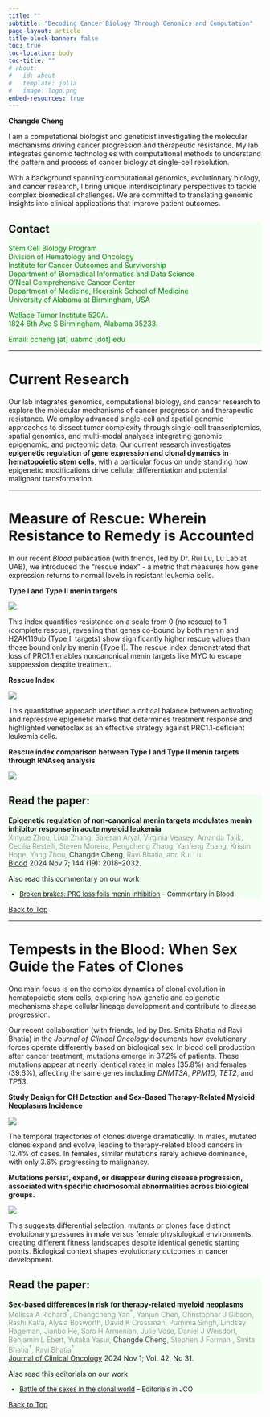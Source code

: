 ```yaml
---
title: ""
subtitle: "Decoding Cancer Biology Through Genomics and Computation"
page-layout: article
title-block-banner: false
toc: true
toc-location: body
toc-title: ""  
# about:
#   id: about
#   template: jolla
#   image: logo.png
embed-resources: true
---
```


**Changde Cheng**

I am a computational biologist and geneticist investigating the molecular mechanisms driving cancer progression and therapeutic resistance. My lab integrates genomic technologies with computational methods to understand the pattern and process of cancer biology at single-cell resolution.

With a background spanning computational genomics, evolutionary biology, and cancer research, I bring unique interdisciplinary perspectives to tackle complex biomedical challenges. We are committed to translating genomic insights into clinical applications that improve patient outcomes.



::: {.callout-note collapse="true" appearance="minimal" style="background-color: honeydew; border-color: gray;"}
## Contact

:::: {style="font-size: 100%; color:green;"}
Stem Cell Biology Program\
Division of Hematology and Oncology\
Institute for Cancer Outcomes and Survivorship\
Department of Biomedical Informatics and Data Science\
O’Neal Comprehensive Cancer Center\
Department of Medicine, Heersink School of Medicine\
University of Alabama at Birmingham, USA\

Wallace Tumor Institute 520A. \
1824 6th Ave S Birmingham, Alabama 35233. \

Email: ccheng [at] uabmc [dot] edu
::::

:::

---

# Current Research{#research}

Our lab integrates genomics, computational biology, and cancer research to explore the molecular mechanisms of cancer progression and therapeutic resistance. We employ advanced single-cell and spatial genomic approaches to dissect tumor complexity through single-cell transcriptomics, spatial genomics, and multi-modal analyses integrating genomic, epigenomic, and proteomic data. Our current research investigates **epigenetic regulation of gene expression and clonal dynamics in hematopoietic stem cells**, with a particular focus on understanding how epigenetic modifications drive cellular differentiation and potential malignant transformation.

---

# Measure of Rescue: Wherein Resistance to Remedy is Accounted

In our recent *Blood* publication (with friends, led by Dr. Rui Lu, Lu Lab at UAB), we introduced the "rescue index" - a metric that measures how gene expression returns to normal levels in resistant leukemia cells. 

::: {.text-center}
**Type I and Type II menin targets**
:::

![](publications/2024_menin/featured_1.png){fig-alt="Barplot of Rescue Index" fig-width=85% fig-align="center"}

This index quantifies resistance on a scale from 0 (no rescue) to 1 (complete rescue), revealing that genes co-bound by both menin and H2AK119ub (Type II targets) show significantly higher rescue values than those bound only by menin (Type I). The rescue index demonstrated that loss of PRC1.1 enables noncanonical menin targets like MYC to escape suppression despite treatment. 

::: {.text-center}
**Rescue Index**
:::

![](publications/2024_menin/featured_2.png){fig-alt="Plot showing Type I and Type II menin targets" fig-width=85% fig-align="center"}

This quantitative approach identified a critical balance between activating and repressive epigenetic marks that determines treatment response and highlighted venetoclax as an effective strategy against PRC1.1-deficient leukemia cells.

::: {.text-center}
**Rescue index comparison between Type I and Type II menin targets through RNAseq analysis**
:::

![](publications/2024_menin/featured.png){fig-alt="Plot showing higher rescue index values in Type II menin targets" fig-width=85% fig-align="center"}


::: {.callout-note collapse="true" appearance="minimal" style="background-color: honeydew; border-color: gray;"}

## Read the paper:

**Epigenetic regulation of non-canonical menin targets modulates menin inhibitor response in acute myeloid leukemia** \
[Xinyue Zhou, Lixia Zhang, Sajesan Aryal, Virginia Veasey, Amanda Tajik, Cecilia Restelli, Steven Moreira, Pengcheng Zhang, Yanfeng Zhang, Kristin Hope, Yang Zhou, [Changde Cheng]{style="font-weight: 300; color:black;"}, Ravi Bhatia, and Rui Lu.]{style="font-weight: 300; color:gray;"} \
[Blood](https://doi.org/10.1182/blood.2023023644) 
2024 Nov 7; 144 (19): 2018–2032. \

Also read this commentary on our work \

:::{style="font-size: 93%;"}
- [Broken brakes: PRC loss foils menin inhibition ](https://doi.org/10.1182/blood.2024026297)  -- Commentary in Blood
:::

:::

[Back to Top](#)

---

# Tempests in the Blood: When Sex Guide the Fates of Clones

One main focus is on the complex dynamics of clonal evolution in hematopoietic stem cells, exploring how genetic and epigenetic mechanisms shape cellular lineage development and contribute to disease progression.

Our recent collaboration (with friends, led by Drs. Smita Bhatia nd Ravi Bhatia) in the *Journal of Clinical Oncology* documents how evolutionary forces operate differently based on biological sex. In blood cell production after cancer treatment, mutations emerge in 37.2% of patients. These mutations appear at nearly identical rates in males (35.8%) and females (39.6%), affecting the same genes including *DNMT3A*, *PPM1D*, *TET2*, and *TP53*.

::: {.text-center}
**Study Design for CH Detection and Sex-Based Therapy-Related Myeloid Neoplasms Incidence**
:::

![](publications/2024_sextmn/tmn2024fig.png)

The temporal trajectories of clones diverge dramatically. In males, mutated clones expand and evolve, leading to therapy-related blood cancers in 12.4% of cases. In females, similar mutations rarely achieve dominance, with only 3.6% progressing to malignancy. 

::: {.text-center}
**Mutations persist, expand, or disappear during disease progression,  associated with specific chromosomal abnormalities across biological groups.**
:::

![](publications/2024_sextmn/featured.png)

This suggests differential selection:  mutants or clones face distinct evolutionary pressures in male versus female physiological environments, creating different fitness landscapes despite identical genetic starting points. Biological context shapes evolutionary outcomes in cancer development. 

::: {.callout-note collapse="true" appearance="minimal" style="background-color: honeydew; border-color: gray;"}
## Read the paper:

**Sex-based differences in risk for therapy-related myeloid neoplasms** \
[Melissa A Richard$^{\ast}$, Chengcheng Yan$^{\ast}$, Yanjun Chen, Christopher J Gibson, Rashi Kalra, Alysia Bosworth, David K Crossman, Purnima Singh, Lindsey Hageman, Jianbo He, Saro H Armenian, Julie Vose, Daniel J Weisdorf, Benjamin L Ebert, Yutaka Yasui,  [Changde Cheng]{style="font-weight: 300; color:black;"}, Stephen J Forman , Smita Bhatia$^{\dagger}$, Ravi Bhatia$^{\dagger}$]{style="font-weight: 300; color:gray;"} \
[Journal of Clinical Oncology](https://doi.org/10.1200/JCO-24-01487)
2024 Nov 1; Vol. 42, No 31. \

Also read this editorials on our work \

:::{style="font-size: 93%;"}
- [Battle of the sexes in the clonal world](https://doi.org/10.1200/JCO-24-01758)  -- Editorials in JCO
:::

:::

[Back to Top](#)
<!-- # Monocytes' Tale of Life After Cardiac Arrest -->

<!-- In the critical window following cardiac arrest, a subtle yet profound cellular narrative emerges from the complexity of the immune response. Our single-cell transcriptomics investigation reveals Nectin-2+ monocytes as unexpected prognosticators of neurological recovery, demonstrating a remarkable molecular signature detectable within six hours of resuscitation. These are sophisticated biological messengers encoding critical information about neurological resilience through distinctive immune checkpoint molecule expression. -->

<!-- ![](/publications/2023_CA/med_fig2.png){fig-width=85% fig-align="center"} -->

<!-- At the interface of clinical observation and molecular immunology, we uncovered an inflammatory signature characterized by a specific monocyte subpopulation. The Nectin-2 expression correlates significantly with 30-day neurological outcomes, suggesting these cells function as dynamic biomarkers that translate complex inflammatory signals into predictive insights. Our findings illuminate how molecular interactions can encode survival narratives, transforming our understanding of cellular communication in critical medical contexts. -->


<!-- ::: {.callout-note collapse="true" appearance="minimal" style="background-color: honeydew; border-color: gray;"} -->
<!-- ## Read the paper: -->

<!-- **Single-cell transcriptomics reveal a hyperacute cytokine and immune checkpoint axis after cardiac arrest in patients with poor neurological outcome** \ -->
<!-- [Tamura T$^{\ast}$, [Changde Cheng]{style="font-weight: 300; color:black;"} $^{\ast}$, Chen W, Merriam LT, Athar H, Kim YH, Manandhar R, Amir Sheikh MD, Pinilla-Vera M, Varon J, Hou PC, Lawler PR, Oldham WM, Seethala RR, Tesfaigzi Y, Weissman AJ, Baron RM, Ichinose F, Berg KM, Bohula EA, Morrow DA, Chen X, Kim EY.]{style="font-weight: 300; color:gray;"}\ -->
<!-- [Med.](https://www.ncbi.nlm.nih.gov/pubmed/37257452/) -->
<!--  2023 Jul 14;4(7):432-456.e6.  -->
<!-- ::: -->

